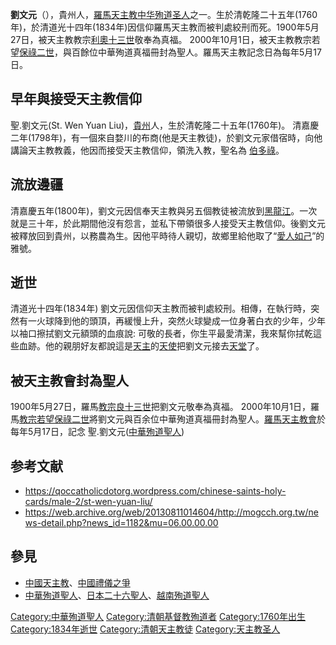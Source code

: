 '''劉文元'''（{{lang-en|'''Peter Liu Wen Yuan'''}}），貴州人，[[羅馬天主教|羅馬天主教]][[中华殉道圣人|中华殉道圣人]]之一。生於清乾隆二十五年(1760年)，於清道光十四年(1834年)因信仰羅馬天主教而被判處絞刑而死。1900年5月27日，被天主教教宗[[利奧十三世|利奧十三世]]敬奉為真福。 2000年10月1日，被天主教教宗若望[[保祿二世|保祿二世]]，與百餘位中華殉道真福冊封為聖人。羅馬天主教記念日為每年5月17日。

{{Infobox saint
|name=聖.劉文元
|birth_date=清乾隆二十五年(1760年) 中國[[貴州|貴州]]
|death_date=清道光十四年(1834年)5月17日（74歲）中國[[貴州|貴州]]
|titles=羅馬天主教傳教員
|feast_day=5月17日
|venerated_in=[[羅馬公教會|羅馬公教會]]
|beatified_date=1900年5月27日
|beatified_by=[[利奧十三世|利奧十三世]]
|canonized_date=2000年10月1日
|canonized_by=[[保祿二世|保祿二世]]
|attributes=[[絞刑架|絞刑架]]、白衣、[[天使|天使]]
|patronage=[[華人|華人]]
}}

== 早年與接受天主教信仰 ==
聖.劉文元(St. Wen Yuan Liu)，[[貴州|貴州]]人，生於清乾隆二十五年(1760年)。 清嘉慶二年(1798年)，有一個來自婺川的布商(他是天主教徒)，於劉文元家借宿時，向他講論天主教教義，他因而接受天主教信仰，領洗入教，聖名為 [[伯多祿|伯多祿]]。
== 流放邊疆 ==
清嘉慶五年(1800年)，劉文元因信奉天主教與另五個教徒被流放到[[黑龍江|黑龍江]]。一次就是三十年，於此期間他沒有怨言，並私下帶領很多人接受天主教信仰。後劉文元被釋放回到貴州，以務農為生。因他平時待人親切，故鄉里給他取了“[[愛人如己|愛人如己]]”的雅號。

== 逝世 ==
清道光十四年(1834年) 劉文元因信仰天主教而被判處絞刑。相傳，在執行時，突然有一火球降到他的頭頂，再緩慢上升，突然火球變成一位身著白衣的少年，少年以袖口擦拭劉文元額頭的血痕說: 可敬的長者，你生平最愛清潔，我來幫你拭乾這些血跡。他的親朋好友都說這是[[天主|天主]]的[[天使|天使]]把劉文元接去[[天堂|天堂]]了。
== 被天主教會封為聖人 ==
1900年5月27日，羅馬[[教宗良十三世|教宗良十三世]]把劉文元敬奉為真福。
2000年10月1日，羅馬[[教宗若望保祿二世|教宗若望保祿二世]]將劉文元與百余位中華殉道真福冊封為聖人。[[羅馬天主教會|羅馬天主教會]]於每年5月17日，記念 聖.劉文元([[中華殉道聖人|中華殉道聖人]])

== 参考文献 ==
{{Reflist}}
{{refbegin}}
* https://qoccatholicdotorg.wordpress.com/chinese-saints-holy-cards/male-2/st-wen-yuan-liu/ {{Wayback|url=https://qoccatholicdotorg.wordpress.com/chinese-saints-holy-cards/male-2/st-wen-yuan-liu/ |date=20150530033741 }}
* https://web.archive.org/web/20130811014604/http://mogcch.org.tw/news-detail.php?news_id=1182&mu=06.00.00.00
{{refend}}

== 參見 ==

* [[中国天主教|中國天主教]]、[[中國禮儀之爭|中國禮儀之爭]]
*[[中華殉道聖人|中華殉道聖人]]、[[日本二十六聖人|日本二十六聖人]]、[[越南殉道聖人|越南殉道聖人]]

[[Category:中華殉道聖人|Category:中華殉道聖人]]
[[Category:清朝基督教殉道者|Category:清朝基督教殉道者]]
[[Category:1760年出生|Category:1760年出生]]
[[Category:1834年逝世|Category:1834年逝世]]
[[Category:清朝天主教徒|Category:清朝天主教徒]]
[[Category:天主教圣人|Category:天主教圣人]]